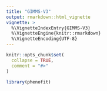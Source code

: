 ```yaml
---
title: "GIMMS-V3"
output: rmarkdown::html_vignette
vignette: >
  %\VignetteIndexEntry{GIMMS-V3}
  %\VignetteEngine{knitr::rmarkdown}
  %\VignetteEncoding{UTF-8}
---
```


```r
knitr::opts_chunk$set(
  collapse = TRUE,
  comment = "#>"
)
```

```r
library(phenofit)
```
